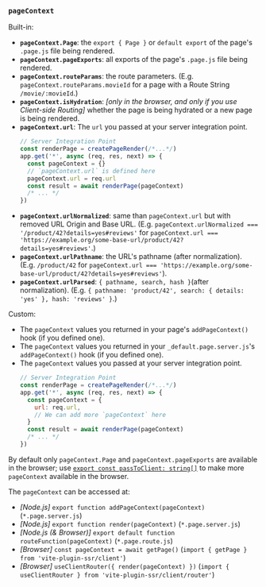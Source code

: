 ### `pageContext`

Built-in:
 - **`pageContext.Page`**: the `export { Page }` or `default export` of the page's `.page.js` file being rendered.
 - **`pageContext.pageExports`**: all exports of the page's `.page.js` file being rendered.
 - **`pageContext.routeParams`**: the route parameters. (E.g. `pageContext.routeParams.movieId` for a page with a Route String `/movie/:movieId`.)
 - **`pageContext.isHydration`**: *[only in the browser, and only if you use Client-side Routing]* whether the page is being hydrated or a new page is being rendered.
 - **`pageContext.url`**: The `url` you passed at your server integration point.
    ```js
    // Server Integration Point
    const renderPage = createPageRender(/*...*/)
    app.get('*', async (req, res, next) => {
      const pageContext = {}
      // `pageContext.url` is defined here
      pageContext.url = req.url
      const result = await renderPage(pageContext)
      /* ... */
    })
    ```
 - **`pageContext.urlNormalized`**: same than `pageContext.url` but with removed URL Origin and Base URL. (E.g. `pageContext.urlNormalized === '/product/42?details=yes#reviews'` for `pageContext.url === 'https://example.org/some-base-url/product/42?details=yes#reviews'`.)
 - **`pageContext.urlPathname`**: the URL's pathname (after normalization). (E.g. `/product/42` for `pageContext.url === 'https://example.org/some-base-url/product/42?details=yes#reviews'`).
 - **`pageContext.urlParsed`**: `{ pathname, search, hash }`(after normalization). (E.g. `{ pathname: 'product/42', search: { details: 'yes' }, hash: 'reviews' }`.)

Custom:
 - The `pageContext` values you returned in your page's `addPageContext()` hook (if you defined one).
 - The `pageContext` values you returned in your `_default.page.server.js`'s `addPageContext()` hook (if you defined one).
 - The `pageContext` values you passed at your server integration point.
    ```js
    // Server Integration Point
    const renderPage = createPageRender(/*...*/)
    app.get('*', async (req, res, next) => {
      const pageContext = {
        url: req.url,
        // We can add more `pageContext` here
      }
      const result = await renderPage(pageContext)
      /* ... */
    })
    ```

By default only `pageContext.Page` and `pageContext.pageExports` are available in the browser;
use [`export const passToClient: string[]`](#export--passtoclient-) to make more `pageContext` available in the browser.

The `pageContext` can be accessed at:
 - *[Node.js]* `export function addPageContext(pageContext)` (`*.page.server.js`)
 - *[Node.js]* `export function render(pageContext)` (`*.page.server.js`)
 - *[Node.js (& Browser)]* `export default function routeFunction(pageContext)` (`*.page.route.js`)
 - *[Browser]* `const pageContext = await getPage()` (`import { getPage } from 'vite-plugin-ssr/client'`)
 - *[Browser]* `useClientRouter({ render(pageContext) })` (`import { useClientRouter } from 'vite-plugin-ssr/client/router'`)

<br/><br/>



